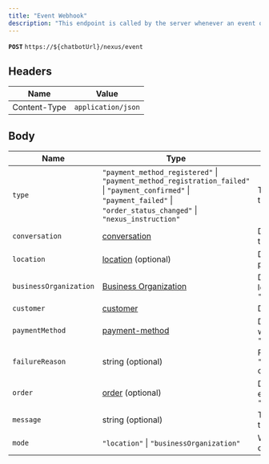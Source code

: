 ```yaml
---
title: "Event Webhook"
description: "This endpoint is called by the server whenever an event of importance for the chatbot is received."
---
```


**`POST`** `https://${chatbotUrl}/nexus/event`

## Headers

| Name         | Value              |
| ------------ | ------------------ |
| Content-Type | `application/json` |

## Body

| Name                   | Type                                                                                                                                                                        | Description                                                                                     |
| ---------------------- | --------------------------------------------------------------------------------------------------------------------------------------------------------------------------- | ----------------------------------------------------------------------------------------------- |
| `type`                 | `"payment_method_registered"` \| `"payment_method_registration_failed"` \| `"payment_confirmed"` \| `"payment_failed"` \| `"order_status_changed"` \| `"nexus_instruction"` | The message of the customer that triggered the chatbot                                          |
| `conversation`         | [conversation](/chatbot/types/conversation)                                                                                                                                 | Data about the conversation between the customer and the restaurant                             |
| `location`             | [location](/chatbot/types/location) (optional)                                                                                                                              | Data about the restaurant. Only present if mode is `"location"`                                 |
| `businessOrganization` | [Business Organization](/chatbot/types/business-organization)                                                                                                               | Data about the organization and its locations. Only present if mode is `"businessOrganization"` |
| `customer`             | [customer](/chatbot/types/customer)                                                                                                                                         | Data about the customer                                                                         |
| `paymentMethod`        | [payment-method](/chatbot/types/payment-method)                                                                                                                             | Data about the payment method that was registered. If type is `"payment_method_registered"`     |
| `failureReason`        | string (optional)                                                                                                                                                           | Reason of failure if type is `"payment_method_registration_failed"` or `"payment_failed"`       |
| `order`                | [order](/chatbot/types/order) (optional)                                                                                                                                    | Data about the order concerned by the event if type is `"order_status_changed"`                 |
| `message`              | string (optional)                                                                                                                                                           | The nexus message, present only if type is `"nexus_instruction"`                                |
| `mode`                 | `"location"` \| `"businessOrganization"`                                                                                                                                    | Whether the event is sent to a location or organizaition conversation                           |